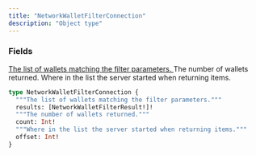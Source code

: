 ```yaml
---
title: "NetworkWalletFilterConnection"
description: "Object type"
---
```


### Fields

<a href="/api-reference/types/networkwalletfilterresult">
  <ResponseField name="results" type="[NetworkWalletFilterResult!]!" required>
    The list of wallets matching the filter parameters.
  </ResponseField>
</a>

<ResponseField name="count" type="Int!" required>
  The number of wallets returned.
</ResponseField>

<ResponseField name="offset" type="Int!" required>
  Where in the list the server started when returning items.
</ResponseField>


```graphql NetworkWalletFilterConnection
type NetworkWalletFilterConnection {
  """The list of wallets matching the filter parameters."""
  results: [NetworkWalletFilterResult!]!
  """The number of wallets returned."""
  count: Int!
  """Where in the list the server started when returning items."""
  offset: Int!
}
```
